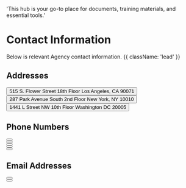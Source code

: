   'This hub is your go-to place for documents, training materials, and essential tools.'

# Contact Information

Below is relevant Agency contact information. {{ className: 'lead' }}

## Addresses

<div className="not-prose">  
<Button
    variant="text"
    children="Los Angeles"
  />
515 S. Flower Street 18th Floor
Los Angeles, CA 90071
</div>

<div className="not-prose">  
<Button
    variant="text"
    children="New York"
  />
287 Park Avenue South 2nd Floor
New York, NY 10010
</div>

<div className="not-prose">  
<Button
    variant="text"
    children="Washington DC"
  />
1441 L Street NW 10th Floor
Washington DC 20005
</div>

## Phone Numbers

<div className="not-prose">
  <Button
    variant="text"
    children="Main Number (Los Angeles): (213) 314-5229"
  />
</div>
<div className="not-prose">
  <Button
    variant="text"
    children="Main Number (New York): (212) 860-0098"
  />
</div>
<div className="not-prose">
  <Button
    variant="text"
    children="Main Number (Washington DC): (202) 558-4090"
  />
</div>
<div className="not-prose">
  <Button
    variant="text"
    children="Main Number (Toll-Free): (213) 800-551-3080"
  />
</div>
<div className="not-prose">
  <Button
    variant="text"
    children="In-Custody Calls (Toll-Free): (800) 358-3830"
  />
</div>

## Email Addresses
<div className="not-prose">
  <Button
    href="origin@origininvestigations.com"
    variant="text"
    arrow="right"
    children="Main Email"
  />
</div>
<div className="not-prose">
  <Button
    href="https://www.sonimtech.com/wp-content/uploads/2020/10/Sonim_SOS_FAQs_101320_Final.pdf"
    variant="text"
    arrow="right"
    children="Sonim SOS"
  />
</div>
